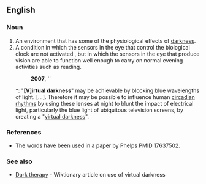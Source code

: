 ==English==
{{rfv}}
===Noun===
{{en-noun}}

# An environment that has some of the physiological effects of [[darkness]].
# A condition in which the sensors in the eye that control the biological clock are not activated , but in which the  sensors in the eye that produce vision are able to function well enough to carry on normal evening activities such as reading.{{rfv-sense}}
#: '''2007''', ''
#*: "'''[V]irtual darkness'''" may be achievable by blocking blue wavelengths of light. […]. Therefore it may be possible to influence human [[circadian rhythms]] by using these lenses at night to blunt the impact of electrical light, particularly the blue light of ubiquitous television screens, by creating a "[[virtual darkness]]".

===References===
*The words have been used in a paper by Phelps PMID 17637502.

===See also===
* [[w:Dark therapy|Dark therapy]] - Wiktionary article on use of virtual darkness